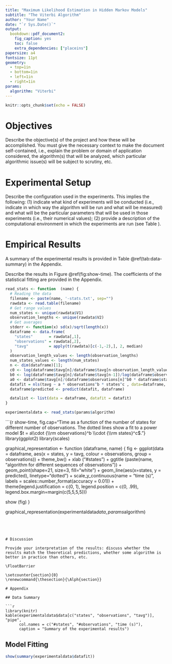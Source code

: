 ```yaml
---
title: "Maximum Likelihood Estimation in Hidden Markov Models"
subtitle: "The Viterbi Algorithm"
author: "Your Name"
date: "`r Sys.Date()`"
output:
  bookdown::pdf_document2:
    fig_caption: yes
    toc: false
    extra_dependencies: ["placeins"]
papersize: a4
fontsize: 11pt
geometry:
  - top=1in
  - bottom=1in
  - left=1in
  - right=1in
params: 
  algorithm: "Viterbi"
---
```


```r
knitr::opts_chunk$set(echo = FALSE)
```

# Objectives

Describe the objective(s) of the project and how these will be accomplished. You must give the necessary context to make the document self-contained, i.e., explain the problem or domain of application considered, the algorithm(s) that will be analyzed, which particular algorithmic issue(s) will be subject to scrutiny, etc.

# Experimental Setup

Describe the configuration used in the experiments. This implies the following: (1) indicate what kind of experiments will be conducted (i.e., indicate in which way the algorithm will be run and what will be measured) and what will be the particular parameters that will be used in those experiments (i.e., their numerical values); (2) provide a description of the computational environment in which the experiments are run (see Table \ref{tab:conf}).

\begin{table}[!h]
\caption{Computational environment considered.}
\begin{tabular}{lp{0.8\linewidth}}
\hline
CPU       & Write here your Processor specs, RAM \\
OS        & Write here your Operating system name and version\\
Java      & Write here your Java version\\
\hline
\end{tabular}
\label{tab:conf}
\end{table}


# Empirical Results

A summary of the experimental results is provided in Table \@ref(tab:data-summary) in the Appendix. 

Describe the results in Figure \@ref(fig:show-time). The coefficients of the statistical fitting are provided in the Appendix.

```r
read_stats <- function  (name) {
  # Reading the data
  filename <- paste(name, '-stats.txt', sep="")
  rawdata <- read.table(filename)
  # Get range values
  num_states <- unique(rawdata$V1)
  observation_lengths <- unique(rawdata$V2)
  # Get averages
  stderr <- function(x) sd(x)/sqrt(length(x))
  dataframe <- data.frame(
    "states"       = rawdata[,1],
    "observations" = rawdata[,2],
    "tavg"         = apply(t(rawdata)[c(-1,-2),], 2, median)
  ) 
  observation_length_values <- length(observation_lengths)
  num_states_values <- length(num_states)
  n <- dim(dataframe)[1];
  c0 <- log(dataframe$tavg[n]/dataframe$tavg[n-observation_length_values])/log(dataframe$states[n]/dataframe$states[n-observation_length_values])
  b0 <- log(dataframe$tavg[n]/dataframe$tavg[n-1])/log(dataframe$observations[n]/dataframe$observations[n-1])
  a0 <- dataframe$tavg[n]/(dataframe$observations[n]^b0 * dataframe$states[n]^c0)
  datafit = nls(tavg ~ a * observations^b * states^c , data=dataframe, start = list(a = a0, b = b0, c = c0))
  dataframe$predicted <- predict(datafit, dataframe)

  datalist <- list(data = dataframe, datafit = datafit)
}

experimentaldata <- read_stats(params$algorithm)

```


```{r show-time, fig.cap="Time as a function of the number of states for different number of observations. The dotted lines show a fit to a power model $t = a\\cdot {\\rm observations}^b \\cdot {\\rm states}^c$."}
library(ggplot2)
library(scales)

graphical_representation <- function (dataframe, name) {
  fig <- ggplot(data = dataframe, aes(x = states, y = tavg, colour = observations, group = observations)) + 
    theme_bw()  +
    xlab ("#states") +
    ggtitle (paste(name, "algorithm for different sequences of observations")) +
    geom_point(shape=21, size=3,  fill="white") +
    geom_line(aes(x=states, y = predicted), linetype="dotted") +
    scale_y_continuous(name = "time (s)", labels = scales::number_format(accuracy = 0.01)) +
    theme(legend.justification = c(0, 1), 
          legend.position = c(0, .99), 
          legend.box.margin=margin(c(5,5,5,5)))
    
  
  show (fig)
  }

graphical_representation(experimentaldata$data, params$algorithm)
```




# Discussion

Provide your interpretation of the results: discuss whether the results match the theoretical predictions, whether some algorithm is better in practice than others, etc.

\FloatBarrier

\setcounter{section}{0}
\renewcommand{\thesection}{\Alph{section}}

# Appendix

## Data Summary 

```r
library(knitr)
kable(experimentaldata$data[c("states", "observations", "tavg")], "pipe",
      col.names = c("#states", "#observations", "time (s)"), 
      caption = "Summary of the experimental results") 
```

## Model Fitting 

```r
show(summary(experimentaldata$datafit))
```

